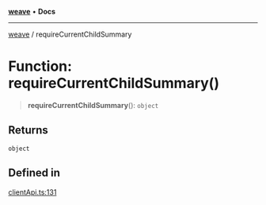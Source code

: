 [**weave**](../index.mdx) • **Docs**

***

[weave](../index.mdx) / requireCurrentChildSummary

# Function: requireCurrentChildSummary()

> **requireCurrentChildSummary**(): `object`

## Returns

`object`

## Defined in

[clientApi.ts:131](https://github.com/wandb/weave/blob/e2313369cb35bc1b6f97c70539926dd951ead21e/sdks/node/src/clientApi.ts#L131)
